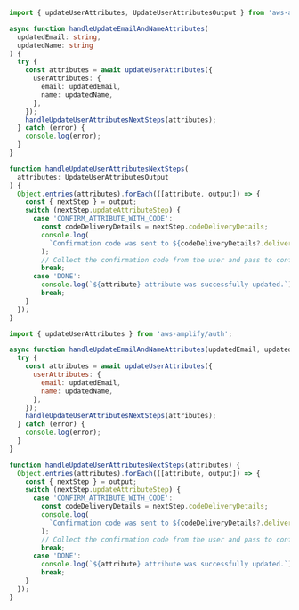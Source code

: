 <BlockSwitcher>
<Block name="TypeScript">

```typescript
import { updateUserAttributes, UpdateUserAttributesOutput } from 'aws-amplify/auth';

async function handleUpdateEmailAndNameAttributes(
  updatedEmail: string,
  updatedName: string
) {
  try {
    const attributes = await updateUserAttributes({
      userAttributes: {
        email: updatedEmail,
        name: updatedName,
      },
    });
    handleUpdateUserAttributesNextSteps(attributes);
  } catch (error) {
    console.log(error);
  }
}

function handleUpdateUserAttributesNextSteps(
  attributes: UpdateUserAttributesOutput
) {
  Object.entries(attributes).forEach(([attribute, output]) => {
    const { nextStep } = output;
    switch (nextStep.updateAttributeStep) {
      case 'CONFIRM_ATTRIBUTE_WITH_CODE':
        const codeDeliveryDetails = nextStep.codeDeliveryDetails;
        console.log(
          `Confirmation code was sent to ${codeDeliveryDetails?.deliveryMedium}.`
        );
        // Collect the confirmation code from the user and pass to confirmUserAttribute.
        break;
      case 'DONE':
        console.log(`${attribute} attribute was successfully updated.`);
        break;
    }
  });
}
```
</Block>
<Block name="JavaScript">

```javascript
import { updateUserAttributes } from 'aws-amplify/auth';

async function handleUpdateEmailAndNameAttributes(updatedEmail, updatedName) {
  try {
    const attributes = await updateUserAttributes({
      userAttributes: {
        email: updatedEmail,
        name: updatedName,
      },
    });
    handleUpdateUserAttributesNextSteps(attributes);
  } catch (error) {
    console.log(error);
  }
}

function handleUpdateUserAttributesNextSteps(attributes) {
  Object.entries(attributes).forEach(([attribute, output]) => {
    const { nextStep } = output;
    switch (nextStep.updateAttributeStep) {
      case 'CONFIRM_ATTRIBUTE_WITH_CODE':
        const codeDeliveryDetails = nextStep.codeDeliveryDetails;
        console.log(
          `Confirmation code was sent to ${codeDeliveryDetails?.deliveryMedium}.`
        );
        // Collect the confirmation code from the user and pass to confirmUserAttribute.
        break;
      case 'DONE':
        console.log(`${attribute} attribute was successfully updated.`);
        break;
    }
  });
}
```
</Block>
</BlockSwitcher>